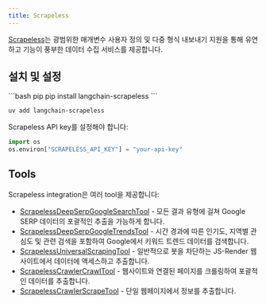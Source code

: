 ```yaml
---
title: Scrapeless
---
```


[Scrapeless](https://scrapeless.com)는 광범위한 매개변수 사용자 정의 및 다중 형식 내보내기 지원을 통해 유연하고 기능이 풍부한 데이터 수집 서비스를 제공합니다.

## 설치 및 설정

<CodeGroup>
```bash pip
pip install langchain-scrapeless
```

```bash uv
uv add langchain-scrapeless
```
</CodeGroup>

Scrapeless API key를 설정해야 합니다:

```python
import os
os.environ["SCRAPELESS_API_KEY"] = "your-api-key"
```

## Tools

Scrapeless integration은 여러 tool을 제공합니다:

- [ScrapelessDeepSerpGoogleSearchTool](/oss/integrations/tools/scrapeless_scraping_api) - 모든 결과 유형에 걸쳐 Google SERP 데이터의 포괄적인 추출을 가능하게 합니다.
- [ScrapelessDeepSerpGoogleTrendsTool](/oss/integrations/tools/scrapeless_scraping_api) - 시간 경과에 따른 인기도, 지역별 관심도 및 관련 검색을 포함하여 Google에서 키워드 트렌드 데이터를 검색합니다.
- [ScrapelessUniversalScrapingTool](/oss/integrations/tools/scrapeless_universal_scraping) - 일반적으로 봇을 차단하는 JS-Render 웹사이트에서 데이터에 액세스하고 추출합니다.
- [ScrapelessCrawlerCrawlTool](/oss/integrations/tools/scrapeless_crawl) - 웹사이트와 연결된 페이지를 크롤링하여 포괄적인 데이터를 추출합니다.
- [ScrapelessCrawlerScrapeTool](/oss/integrations/tools/scrapeless_crawl) - 단일 웹페이지에서 정보를 추출합니다.